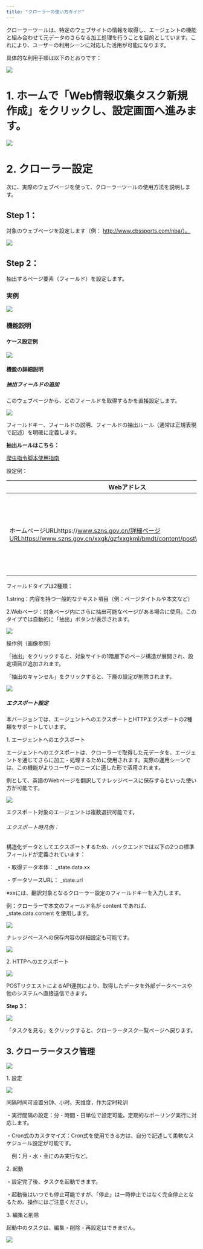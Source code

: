 ```yaml
---
title: "クローラーの使い方ガイド"
---
```


クローラーツールは、特定のウェブサイトの情報を取得し、エージェントの機能と組み合わせて元データのさらなる加工処理を行うことを目的としています。これにより、ユーザーの利用シーンに対応した活用が可能になります。



具体的な利用手順は以下のとおりです：

![](https://uxkpl4cba3j.feishu.cn/space/api/box/stream/download/asynccode/?code=M2YxZmQ4ZGI2NDkzMzczODdjMTFiZmM2NTVkNDE3NTdfMzZzYmJXWjZFRG9Wb1NvTERTR3c1MkVQRVFYNEwwMWxfVG9rZW46QVJnamJxaUszb0NQQjF4YVRXZmN2ZDVFbkxlXzE3NDMwNDM4OTA6MTc0MzA0NzQ5MF9WNA)



# 1. ホームで「Web情報収集タスク新規作成」をクリックし、設定画面へ進みます。

![](https://uxkpl4cba3j.feishu.cn/space/api/box/stream/download/asynccode/?code=NWFmZjAwM2EzMDI2ZTBmODdkNjZmY2YxOTRmNWU0ZGFfVmFLVFJsaDROVnIzMVkzOERsM05hTzVCQ0k0TXNsTjhfVG9rZW46SnFKcmJhRTVYb25vdHZ4WkhFYWN1VFE3bk9mXzE3NDMwNDM4OTA6MTc0MzA0NzQ5MF9WNA)



# 2. クローラー設定

次に、実際のウェブページを使って、クローラーツールの使用方法を説明します。

## Step 1：

対象のウェブページを設定します（例： http://www.cbssports.com/nba/）。

![](https://uxkpl4cba3j.feishu.cn/space/api/box/stream/download/asynccode/?code=MWIzOGM4Nzg0Y2ZiMTVjMDBjNzE0Y2M2MmE5OGI1OGVfZm5seFdtdTlVYVJkY3RDc3RsTkl0ZUFMMTJyUktjRXBfVG9rZW46Qnl5TmJsR05GbzVpTld4Q2tkZWNTN2RMblBkXzE3NDMwNDM4OTA6MTc0MzA0NzQ5MF9WNA)

## Step 2：

抽出するページ要素（フィールド）を設定します。

### 実例

![](https://uxkpl4cba3j.feishu.cn/space/api/box/stream/download/asynccode/?code=YmEyODI2Y2QxYmYyMjk0MzYxODRmN2UyZTc2ZGI4YzFfd1ZoUmJ0SjRRRUVxMlJPRkhRYTB6bU0xVFhlU2h3dTRfVG9rZW46S2lTZWJORWp4b1NqV0h4ZjJyVmNCSllFbkxoXzE3NDMwNDM4OTA6MTc0MzA0NzQ5MF9WNA)



### 機能説明

#### ケース設定例

![](https://uxkpl4cba3j.feishu.cn/space/api/box/stream/download/asynccode/?code=OTBlZTdhMjhlNzc1NzcxZjNmZmIzMGU1MTQwYTA0YjZfMjVGWXp6dTRaVFExenh3UVcwQUFYM2YzWHc3WlpQOUpfVG9rZW46RjlOV2JjWWhrb2RBMVZ4bm1mZGNZMjZqbnJiXzE3NDMwNDM4OTA6MTc0MzA0NzQ5MF9WNA)



#### 機能の詳細説明

##### 抽出フィールドの追加

このウェブページから、どのフィールドを取得するかを直接設定します。

![](https://uxkpl4cba3j.feishu.cn/space/api/box/stream/download/asynccode/?code=ZWRiMmNmNDFlMTgyZTdhZTg5NTNkMzc2OGI5NzY5NWZfRVVSSUdia2dNRzR5Tm1Ba0hTYXM2aUY2VUZEMmtCM1dfVG9rZW46T0RySWJra0Rpb3dhWm14WURiRmN0YjlSbndkXzE3NDMwNDM4OTA6MTc0MzA0NzQ5MF9WNA)

フィールドキー、フィールドの説明、フィールドの抽出ルール（通常は正規表現で記述）を明確に定義します。



**&#x20;抽出ルールはこちら：**

[ 爬虫指令脚本使用指南](https://yvrbb9678zj.feishu.cn/wiki/RwFewd9uDiMpIjkPhvZcCF0Unbc)



設定例：

| Webアドレス                                                                                                          | ルール                                                                                                                                                                                                                                     |
| ---------------------------------------------------------------------------------------------------------------- | --------------------------------------------------------------------------------------------------------------------------------------------------------------------------------------------------------------------------------------- |
| ホームページURLhttps://www.szns.gov.cn/詳細ページURLhttps://www.szns.gov.cn/xxgk/qzfxxgkml/bmdt/content/post\_11320844.html | ・ホームページエリア設定操作：getHtml抽出方法：links抽出ルール：regex=>.*/content/.*&#x51E6;理方法：all・詳細ページのタイトルを抽出操作：getHtml抽出方法：xpath=>//div\[@class=tyxxy\_t']/h1/Text()処理方法：get・詳細ページの本文を抽出操作：getHtml抽出方法：xpath=>//div\[@class='tyxxy\_main']/allText()処理方法：get |

フィールドタイプは2種類：

1.string：内容を持つ一般的なテキスト項目（例：ページタイトルや本文など）

2.Webページ：対象ページ内にさらに抽出可能なページがある場合に使用。このタイプでは自動的に「抽出」ボタンが表示されます。

![](https://uxkpl4cba3j.feishu.cn/space/api/box/stream/download/asynccode/?code=ZWFkZDI4MGUwYzQyYTY3OWIzNzI3OTkzYTczZWVjNGNfTURzT1BlTGEwb0h0c0xuNkhMNnExQmRoZG00ekcyVGNfVG9rZW46Q050bmJJZGZMb2FNZWp4TlJkQ2NoMlBrbjNjXzE3NDMwNDM4OTA6MTc0MzA0NzQ5MF9WNA)

&#x20;操作例（画像参照）

「抽出」をクリックすると、対象サイトの1階層下のページ構造が展開され、設定項目が追加されます。

「抽出のキャンセル」をクリックすると、下層の設定が削除されます。

![](https://uxkpl4cba3j.feishu.cn/space/api/box/stream/download/asynccode/?code=ZWRjMDRhM2IyZmRlZGViNjU1ZmUyNDU1MzYzZGY1YjBfV21XZTNZek96RkZHd0RXTlJ0VkMxVlNFNnQ5Y0ZFck9fVG9rZW46QktSMGJta0VZbzRoMWd4SnAyZGN5dnNrblhjXzE3NDMwNDM4OTA6MTc0MzA0NzQ5MF9WNA)



##### エクスポート設定

本バージョンでは、エージェントへのエクスポートとHTTPエクスポートの2種類をサポートしています。



1\. エージェントへのエクスポート

エージェントへのエクスポートは、クローラーで取得した元データを、エージェントを通じてさらに加工・処理するために使用されます。実際の運用シーンでは、この機能がよりユーザーのニーズに適した形で活用されます。

例として、英語のWebページを翻訳してナレッジベースに保存するといった使い方が可能です。

![](https://uxkpl4cba3j.feishu.cn/space/api/box/stream/download/asynccode/?code=MjM5YjMxNmIxYzg1NDBlNmI4YjRmMWNkOGJhYzRhMDhfRHNNcFN4ZXRaMVlUMUg0YjhKMUdXQ3FUUGFrWWRBSnVfVG9rZW46R1Z1MWJuSXNHb01iTmd4RHg1YmNDQ0dkbnFmXzE3NDMwNDM4OTA6MTc0MzA0NzQ5MF9WNA)

エクスポート対象のエージェントは複数選択可能です。

###### エクスポート時凡例：

構造化データとしてエクスポートするため、バックエンドでは以下の2つの標準フィールドが定義されています：

・取得データ本体： \_state.data.xx

・データソースURL： \_state.url

※xxには、翻訳対象となるクローラー設定のフィールドキーを入力します。

例：クローラーで本文のフィールド名が content であれば、\_state.data.content を使用します。

![](https://uxkpl4cba3j.feishu.cn/space/api/box/stream/download/asynccode/?code=YTJmNmExMDA3M2FjYWNmNzczOTQ3ZjJjYTllZjkxMzJfSDBseFREWTN0cVA4YlVpaTlZUWladnhjNGxBOTlZcGtfVG9rZW46Rnl3QWJRTnNib1R2U3J4cm1NMmNXNUNobmhkXzE3NDMwNDM4OTA6MTc0MzA0NzQ5MF9WNA)

&#x20;ナレッジベースへの保存内容の詳細設定も可能です。

![](https://uxkpl4cba3j.feishu.cn/space/api/box/stream/download/asynccode/?code=NzUxZTlmYWZmZTJlOWYzY2JjOGI5NWJiYzBkNWM3NDRfZk1WV1F6bjVxMXVXeFVuWWp2YjFpYlZJQ1A2WkQ4RGhfVG9rZW46RXNJS2JOQW91b3I2RGt4Zjh0a2NMYkc2bjNiXzE3NDMwNDM4OTA6MTc0MzA0NzQ5MF9WNA)



2\. HTTPへのエクスポート

![](https://uxkpl4cba3j.feishu.cn/space/api/box/stream/download/asynccode/?code=YTA2NDc3NmRjMTQwMTZiZTRhMjgyZGU2NDdmNWNlZmRfbWMwMXB6ZEJoVDhFZ0dYUFhnVUhES3JuZ0V2UHZCY1BfVG9rZW46VFh2dmJERExYb2poMnN4ZjR6T2NERDl1bk5pXzE3NDMwNDM4OTA6MTc0MzA0NzQ5MF9WNA)

POSTリクエストによるAPI連携により、取得したデータを外部データベースや他のシステムへ直接送信できます。

**Step 3：**

![](https://uxkpl4cba3j.feishu.cn/space/api/box/stream/download/asynccode/?code=MjRmZjI4ZDA2NjM3MWVjNGEzNmMxNGQ5ZjM4NDkzOWVfSDh6Rm1lTGVjZk1SdjkyN0p1c1N3SVBFWkpDQmJlWG1fVG9rZW46WjhZR2J3aUhGb3NTUDN4MHNhSWNERmZvbmljXzE3NDMwNDM4OTA6MTc0MzA0NzQ5MF9WNA)

「タスクを見る」をクリックすると、クローラータスク一覧ページへ戻ります。



## 3. クローラータスク管理

![](https://uxkpl4cba3j.feishu.cn/space/api/box/stream/download/asynccode/?code=NGZhYTFjMzA3NDI5NDMyYmVmYmNjN2FhNWQ5MTUzZDhfaFpNWTc5bnFpSldXRDlzRjlPRTlTZ0NuSlVpOTlRdUpfVG9rZW46T1ZiQWJGSUxxb3dOMWV4SHVvSWNZMUoxbjQyXzE3NDMwNDM4OTA6MTc0MzA0NzQ5MF9WNA)

1\. 設定

![](https://uxkpl4cba3j.feishu.cn/space/api/box/stream/download/asynccode/?code=ZGJlOTBjNmY3YmYwZjNmZWQ3NTc1ZTRiOWY4M2QzYjZfT0FLaEJ0aUpBTWlKZDBIcm5JM05GRjRLOEwyNHc2cXFfVG9rZW46T1dhSGJDTjY0b3lKOHl4ZUtjV2NpcWtZbnNkXzE3NDMwNDM4OTA6MTc0MzA0NzQ5MF9WNA)

间隔时间可设置分钟、小时、天维度，作为定时轮训

・実行間隔の設定：分・時間・日単位で設定可能。定期的なポーリング実行に対応します。

・Cron式のカスタマイズ：Cron式を使用できる方は、自分で記述して柔軟なスケジュール設定が可能です。

　例：月・水・金にのみ実行など。

2\. 起動

・設定完了後、タスクを起動できます。

・起動後はいつでも停止可能ですが、「停止」は一時停止ではなく完全停止となるため、操作にはご注意ください。

3\. 編集と削除

起動中のタスクは、編集・削除・再設定はできません。

![](https://uxkpl4cba3j.feishu.cn/space/api/box/stream/download/asynccode/?code=ZjdkYjNiNGVkMWNkZGZmYWZhZWM2NjQ4YmFkYTBlMTFfYnVzaUJWaFoyVUszSGhYWmVhSHV6STF2N0ZnYVExMWpfVG9rZW46VTZsb2JFSlNHb3BaVEp4eldaVWNFN3RYbmxmXzE3NDMwNDM4OTA6MTc0MzA0NzQ5MF9WNA)

